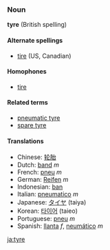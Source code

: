 ===Noun===
'''tyre''' (British spelling)

====Alternate spellings====
*[[tire]] (US, Canadian)

====Homophones====
*[[tire]]

====Related terms====
*[[pneumatic tyre]]
*[[spare tyre]]

====Translations====
*Chinese: [[轮胎]]
*Dutch: [[band]] ''m''
*French: [[pneu]] ''m''
*German: [[Reifen]] ''m''
*Indonesian: [[ban]]
*Italian: [[pneumatico]] ''m''
*Japanese: [[タイヤ]] (taiya)
*Korean: [[타이어]] (taieo)
*Portuguese: [[pneu]] ''m''
*Spanish: [[llanta]] ''f'', [[neumático]] ''m''

[[ja:tyre]]